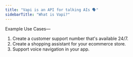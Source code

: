 ```yaml
---
title: "Vapi is an API for talking AIs 🗣️"
sidebarTitle: "What is Vapi?"
---
```


Example Use Cases—

1. Create a customer support number that's available 24/7.
2. Create a shopping assistant for your ecommerce store.
3. Support voice navigation in your app.

